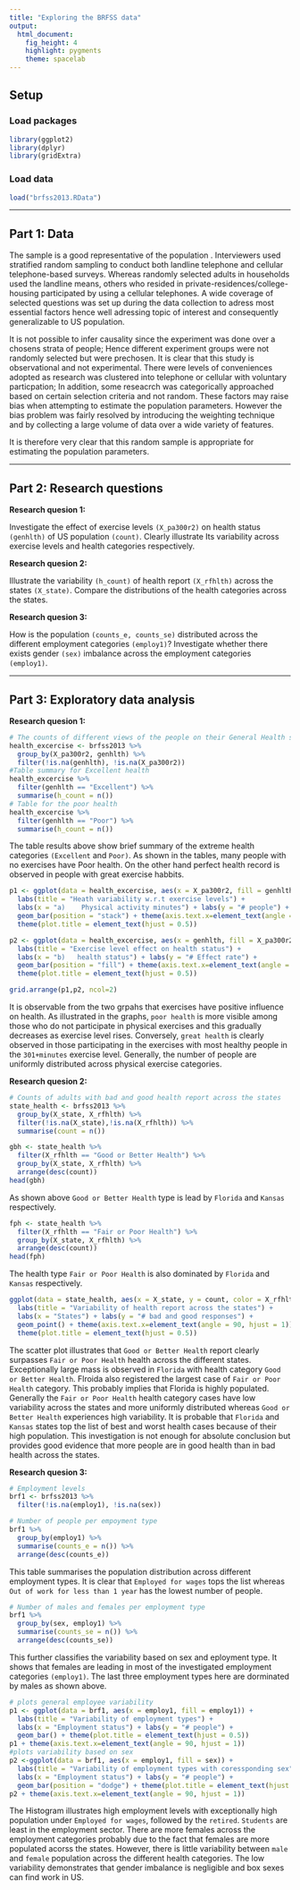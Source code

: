 ```yaml
---
title: "Exploring the BRFSS data"
output: 
  html_document: 
    fig_height: 4
    highlight: pygments
    theme: spacelab
---
```


## Setup

### Load packages

```r
library(ggplot2)
library(dplyr)
library(gridExtra)
```

### Load data 

```r
load("brfss2013.RData")
```



* * *

## Part 1: Data

<div id="instructions">
The sample is a good representative of the population . Interviewers used stratified random sampling to conduct both landline telephone and cellular telephone-based surveys. Whereas randomly selected adults in households used the landline means, others who resided in private-residences/college-housing participated by using a cellular telephones. A wide coverage of selected questions was set up during the data collection to adress most essential factors hence well adressing topic of interest and consequently generalizable to US population.
</div>

It is not possible to infer causality since the experiment was done over a chosens strata of people; Hence different experiment groups were not randomly selected but were prechosen.
It is clear that this study is observational and not experimental. There were levels of conveniences adopted as research was clustered into telephone or cellular with voluntary particpation; In addition, some reseacrch was categorically approached based on certain selection criteria and not random. These factors may raise bias when attempting to estimate the population parameters. However the bias problem was fairly resolved by introducing the weighting technique and by collecting a large volume of data over a wide variety of features.

It is therefore very clear that this random sample is appropriate for estimating the population parameters.



* * *

## Part 2: Research questions

**Research quesion 1:**

Investigate the effect of exercise levels `(X_pa300r2)` on health status `(genhlth)` of US population `(count)`. Clearly illustrate Its variability across exercise levels and health categories respectively.

**Research quesion 2:**

Illustrate the variability `(h_count)` of health report `(X_rfhlth)` across the states `(X_state)`. Compare the distributions of the health categories across the states.

**Research quesion 3:**

How is the population `(counts_e, counts_se)` distributed across the different employment categories `(employ1)`? Investigate whether there exists gender `(sex)` imbalance across the employment categories `(employ1)`.

* * *

## Part 3: Exploratory data analysis


**Research quesion 1:**

```r
# The counts of different views of the people on their General Health status
health_excercise <- brfss2013 %>%
  group_by(X_pa300r2, genhlth) %>%
  filter(!is.na(genhlth), !is.na(X_pa300r2))
#Table summary for Excellent health
health_excercise %>%
  filter(genhlth == "Excellent") %>%
  summarise(h_count = n())
# Table for the poor health
health_excercise %>%
  filter(genhlth == "Poor") %>%
  summarise(h_count = n())
```

The table results above show brief summary of the extreme health categories `(Excellent` and `Poor)`. As shown in the tables, many people with no exercises have Poor health. On the other hand perfect health record is observed in people with great exercise habbits.


```r
p1 <- ggplot(data = health_excercise, aes(x = X_pa300r2, fill = genhlth)) +
  labs(title = "Heath variability w.r.t exercise levels") +
  labs(x = "a)    Physical activity minutes") + labs(y = "# people") +
  geom_bar(position = "stack") + theme(axis.text.x=element_text(angle = 90, hjust = 1)) +
  theme(plot.title = element_text(hjust = 0.5))
```
```r
p2 <- ggplot(data = health_excercise, aes(x = genhlth, fill = X_pa300r2)) +
  labs(title = "Exercise level effect on health status") +
  labs(x = "b)   health status") + labs(y = "# Effect rate") +
  geom_bar(position = "fill") + theme(axis.text.x=element_text(angle = 90, hjust = 1)) +
  theme(plot.title = element_text(hjust = 0.5))
```

```r
grid.arrange(p1,p2, ncol=2)
```


It is observable from the two grpahs that exercises have positive influence on health. As illustrated in the graphs, `poor health` is more visible among those who do not participate in physical exercises and this gradually decreases as exercise level rises. Conversely, `great health` is clearly observed in those participating in the exercises with  most healthy people in the `301+minutes` exercise level. Generally, the number of people are uniformly distributed across physical exercise categories.



**Research quesion 2:**

```r
# Counts of adults with bad and good health report across the states
state_health <- brfss2013 %>%
  group_by(X_state, X_rfhlth) %>%
  filter(!is.na(X_state),!is.na(X_rfhlth)) %>%
  summarise(count = n())
```
```r
gbh <- state_health %>%
  filter(X_rfhlth == "Good or Better Health") %>%
  group_by(X_state, X_rfhlth) %>%
  arrange(desc(count))
head(gbh)
```
As shown above `Good or Better Health` type is lead by `Florida` and `Kansas` respectively.
```r
fph <- state_health %>%
  filter(X_rfhlth == "Fair or Poor Health") %>%
  group_by(X_state, X_rfhlth) %>%
  arrange(desc(count))
head(fph)
```
The health type `Fair or Poor Health` is also dominated by `Florida` and `Kansas` respectively.

```r
ggplot(data = state_health, aes(x = X_state, y = count, color = X_rfhlth)) +
  labs(title = "Variability of health report across the states") +
  labs(x = "States") + labs(y = "# bad and good responses") +
  geom_point() + theme(axis.text.x=element_text(angle = 90, hjust = 1)) +
  theme(plot.title = element_text(hjust = 0.5))
```

The scatter plot illustrates that `Good or Better Health` report clearly surpasses `Fair or Poor Health` health across the different states. Exceptionally large mass is observed in `Florida` with health category `Good or Better Health`. Flroida also registered the largest case of `Fair or Poor Health` category. This probably implies that Florida is highly populated. Generally the `Fair or Poor Health` health category cases have low variability across the states and more uniformly distributed whereas `Good or Better Health` experiences high variability. It is probable that `Florida` and `Kansas` states top the list of best and worst health cases because of their high population. This investigation is not enough for absolute conclusion but provides good evidence that more people are in good health than in bad health across the states.



**Research quesion 3:**

```r
# Employment levels
brf1 <- brfss2013 %>%
  filter(!is.na(employ1), !is.na(sex))
```
```r
# Number of people per empoyment type
brf1 %>%
  group_by(employ1) %>%
  summarise(counts_e = n()) %>%
  arrange(desc(counts_e))
```

This table summarises the population distribution across different employment types. It is clear that `Employed for wages` tops the list whereas `Out of work for less than 1 year` has the lowest number of people.

```r
# Number of males and females per employment type
brf1 %>%
  group_by(sex, employ1) %>%
  summarise(counts_se = n()) %>%
  arrange(desc(counts_se))
```

This further classifies the variability based on sex and eployment type. It shows that females are leading in most of the investigated employment categories `(employ1)`. The last three employment types here are dorminated by males as shown above.

```r
# plots general employee variability
p1 <- ggplot(data = brf1, aes(x = employ1, fill = employ1)) +
  labs(title = "Variability of employment types") +
  labs(x = "Employment status") + labs(y = "# people") +
  geom_bar() + theme(plot.title = element_text(hjust = 0.5))
p1 + theme(axis.text.x=element_text(angle = 90, hjust = 1))
#plots variability based on sex
p2 <-ggplot(data = brf1, aes(x = employ1, fill = sex)) +
  labs(title = "Variability of employment types with coressponding sex") +
  labs(x = "Employment status") + labs(y = "# people") +
  geom_bar(position = "dodge") + theme(plot.title = element_text(hjust = 0.5))
p2 + theme(axis.text.x=element_text(angle = 90, hjust = 1))
```


The Histogram illustrates high  employment levels with exceptionally high population under `Employed for wages`, followed by the `retired`. `Students` are least in the employment sector. There are more females across the employment categories probably due to the fact that females are more populated acorss the states. However, there is little variability between `male` and `female` population across the different health categories. The low variability demonstrates that gender imbalance is negligible and box sexes can find work in US.



